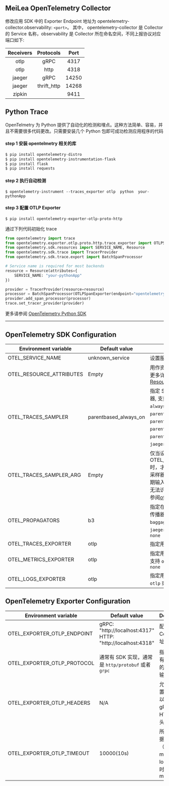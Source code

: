 
<Alert message="在使用前请联系集群管理员开启 MeiLea Observability 相关的组件。" />

## MeiLea OpenTelemetry Collector

修改应用 SDK 中的 Exporter Endpoint 地址为 opentelemetry-collector.observability: `<port>`。 其中， opentelemetry-collector 是 Collector 的 Service 名称，observability 是 Collector 所在命名空间，不同上报协议对应端口如下:

| Receivers |  Protocols  | Port  |
| :-------: | :---------: | :---: |
|   otlp    |    gRPC     | 4317  |
|   otlp    |    http     | 4318  |
|  jaeger   |    gRPC     | 14250 |
|  jaeger   | thrift_http | 14268 |
|  zipkin   |             | 9411  |

## Python Trace

OpenTelmetry 为 Python 提供了自动化的检测和埋点。这种方法简单、容易，并且不需要很多代码更改。只需要安装几个 Python 包即可成功检测应用程序的代码

#### step 1 安装 opentelmetry 相关的库

```python
$ pip install opentelemetry-distro
$ pip install opentelemetry-instrumentation-flask
$ pip install flask
$ pip install requests
```

#### step 2 执行自动检测

```
$ opentelemetry-instrument --traces_exporter otlp  python  your-pythonApp
```

#### step 3 配置 OTLP Exporter

```
$ pip install opentelemetry-exporter-otlp-proto-http
```

通过下列代码初始化 trace

```python
from opentelemetry import trace
from opentelemetry.exporter.otlp.proto.http.trace_exporter import OTLPSpanExporter
from opentelemetry.sdk.resources import SERVICE_NAME, Resource
from opentelemetry.sdk.trace import TracerProvider
from opentelemetry.sdk.trace.export import BatchSpanProcessor

# Service name is required for most backends
resource = Resource(attributes={
    SERVICE_NAME: "your-pythonApp"
})

provider = TracerProvider(resource=resource)
processor = BatchSpanProcessor(OTLPSpanExporter(endpoint="opentelemetry-collector.observability:4318"))
provider.add_span_processor(processor)
trace.set_tracer_provider(provider)
```

更多请参阅 [OpenTelemetry Python SDK](https://opentelemetry.io/docs/instrumentation/python/getting-started/)

---

## OpenTelemetry SDK Configuration

| Environment variable | Default value | Description |
| --- | --- | --- |
| OTEL_SERVICE_NAME | unknown_service | 设置服务名 `service.name` |
| OTEL_RESOURCE_ATTRIBUTES | Empty | 用作资源属性的键值对。有关更多详细信息，请参阅 [Resource SDK](https://opentelemetry.io/docs/reference/specification/resource/sdk/#specifying-resource-information-via-an-environment-variable) |
| OTEL_TRACES_SAMPLER | parentbased_always_on | 指定 SDK 用于采样跟踪的采样器, 支持 `always_on`、`always_off`、`traceidratio`、`parentbased_always_on`、`parentbased_always_off`、`parentbased_traceidratio`、`parentbased_jaeger_remote`、`jaeger_remote` 或者 `xray` |
| OTEL_TRACES_SAMPLER_ARG | Empty | 仅当设置 OTEL_TRACES_SAMPLER 时，才会使用指定的值。每个采样器类型都定义了自己的预期输入（如果有的话）。无效或无法识别的输入记录为错误, 请参阅[otel_traces_sampler_arg](https://opentelemetry.io/docs/concepts/sdk-configuration/general-sdk-configuration/#otel_traces_sampler_arg) |
| OTEL_PROPAGATORS | b3 | 指定在逗号分隔列表中使用的传播器, 支持 `tracecontext`、`baggage`、`b3`、`b3multi`、`jaeger`、`xray`、`ottrace` 或者 `none` |
| OTEL_TRACES_EXPORTER | otlp | 指定用于 trace 的 exporter |
| OTEL_METRICS_EXPORTER | otlp | 指定用于 metrics 的 exporter,支持 `otlp`、`prometheus` 或者 `none` |
| OTEL_LOGS_EXPORTER | otlp | 指定用于 log 的 exporter,支持 `otlp` 或者 `none` |

## OpenTelemetry Exporter Configuration

| Environment variable | Default value | Description |
| --- | --- | --- |
| OTEL_EXPORTER_OTLP_ENDPOINT | gRPC: "http://localhost:4317" <br /> HTTP: "http://localhost:4318" | 配置 OTEL Collector 地址 |
| OTEL_EXPORTER_OTLP_PROTOCOL | 通常有 SDK 实现，通常是 `http/protobuf` 或者 `grpc` | 指定用于所有遥测数据的 OTLP 传输协议 |
| OTEL_EXPORTER_OTLP_HEADERS | N/A | 允许您将配置为键值对以添加到的 gRPC 或 HTTP 请求头中 |
| OTEL_EXPORTER_OTLP_TIMEOUT | 10000(10s) | 所有上报数据（traces、metrics、logs）的超时值，单位 ms |
